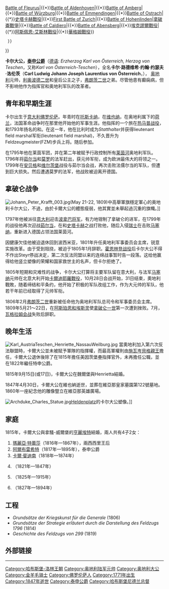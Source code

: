 {{Otheruses|奧地利的卡爾}}
{{Infobox royalty
| name            = 卡爾大公
| title           = 泰申公爵
| image           = Anton Einsle - Erherzog Carl von Österreich.jpg
| caption         = 
| full name       = Carl Ludwig Johann Joseph Laurentius
| birth_date      = {{birth date|1771|9|5}}
| birth_place     = {{flag|Holy Roman Empire}}[[托斯卡纳大公国|托斯卡纳大公国]][[佛羅倫斯|佛羅倫斯]]
| death_date      = {{death date and age|1847|4|30|1771|9|5}}
| death_place     = {{flag|Austrian Empire}}[[維也納|維也納]]
| place of burial = [[皇家墓穴_(維也納)|皇家墓穴 (維也納)]]
| house           = [[哈布斯堡-洛林皇朝|哈布斯堡-洛林皇朝]]
| spouse          = Henrietta of Nassau-Weilburg
| issue           = 兩西西里王后瑪麗亞·特蕾西亞·伊莎貝拉<br>[[阿爾布雷希特大公_(奧地利)|阿爾布雷希特大公]]<br>Karl Ferdinand<br>Friedrich Ferdinand<br>Maria Karoline<br>Wilhelm Franz
| father          = [[利奧波德二世_(神聖羅馬帝國)|利奧波德二世]]
| mother          = [[瑪麗亞·路易莎_(西班牙)|西班牙的瑪麗亞·路易莎王女]]
| succession      = 捷欣公爵
| reign           = 1822年－1847年
| predecessor     = [[阿尔贝特·卡西米尔|阿尔贝特·卡西米尔]]
| successor       = [[阿爾布雷希特大公_(奧地利)|阿爾布雷希特大公]]
| module          = {{Infobox officeholder
  | embed        = yes
  | allegiance   = {{flag|Holy Roman Empire}}<br />{{flag|Austrian Empire}}
  | branch       = [[Imperial_Army_(Holy_Roman_Empire)|Imperial Army]]<br />[[Imperial_and_Royal_Army_during_the_Napoleonic_Wars|Imperial and Royal Army]]
  | serviceyears = 1792–1809
  | rank         = [[Lieutenant_Field_Marshal|Lieutenant Field Marshal]]
  | commands     = [[Imperial_and_Royal_Army_during_the_Napoleonic_Wars|Imperial and Royal Army]]
  | battles      = {{ubl|[[法國大革命戰爭|法國大革命戰爭]]|{{*}}[[傑瑪佩斯戰役|傑瑪佩斯戰役]]|{{*}}[[Battle_of_Neerwinden_(1793)|Battle of Neerwinden]]|{{*}}[[Battle_of_Fleurus_(1794)|Battle of Fleurus]]|{{*}}[[Battle_of_Aldenhoven_(1794)|Battle of Aldenhoven]]|{{*}}[[Battle_of_Amberg|Battle of Amberg]]|{{*}}[[Battle_of_Würzburg|Battle of Würzburg]]|{{*}}[[Battle_of_Emmendingen|Battle of Emmendingen]]|{{*}}[[Battle_of_Ostrach|Battle of Ostrach]]|{{*}}[[史塔卡赫戰役_(1799年)|史塔卡赫戰役]]|{{*}}[[First_Battle_of_Zurich|First Battle of Zurich]]|{{*}}[[Battle_of_Hohenlinden|Battle of Hohenlinden]]|[[拿破崙戰爭|拿破崙戰爭]]|{{*}}[[Battle_of_Caldiero_(1805)|Battle of Caldiero]]|{{*}}[[Battle_of_Abensberg|Battle of Abensberg]]|{{*}}[[埃克謬爾戰役|埃克謬爾戰役]]|{{*}}[[阿斯佩恩-艾斯林戰役|阿斯佩恩-艾斯林戰役]]|{{*}}[[華格姆戰役|華格姆戰役]]}}
  }}<!-- end of infobox officeholder -->
}}

'''卡尔大公，[[泰申公国|泰申公爵]]'''（[[德语|德语]]: ''Erzherzog Karl von Österreich, Herzog von Teschen''，又称''Karl von Österreich-Teschen''），全名'''卡尔·路德维希·约翰·约瑟夫·洛伦茨'''（'''Carl Ludwig Johann Joseph Laurentius von Österreich'''，{{bd|1771年|9月5日|1847年|4月30日}}）， [[奥地利|奥地利]]元帅，[[利奥波德二世_(神圣罗马帝国)|利奥波德二世]]和皇后{{tsl|en|Maria Luisa of Spain|玛丽亚·卢多维卡}}公主之子，[[弗朗茨二世_(神圣罗马帝国)|弗朗茨二世]]之弟。尽管他患有癫痫病，但不影响他作为指挥官和奥地利军队的改革者。

== 青年和早期生涯 ==
卡尔出生于[[意大利|意大利]][[佛罗伦萨|佛罗伦萨]]。年青时在[[托斯卡纳|托斯卡纳]]，在[[维也纳|维也纳]]，在奥地利属下的[[荷兰|荷兰]]，法国革命战争时在那里他开始他的军事生涯。他指挥的一个旅在[[傑瑪佩斯戰役|热马普战役]]，和1793年扬名的{{tsl|en|Battle of Aldenhoven (1794)|阿尔登霍芬战役}}和{{tsl|en|Battle of Neerwinden (1793)|内尔温登战役}}。在这一年，他在比利时成为''Statthalter''并获得lieutenant field marshal军衔(lieutenant field marshal)，不久晋升为Feldzeugmeister(FZM)步兵上将。随后参加{{tsl|en|Battle of Fleurus (1794)|弗勒呂斯戰役|弗勒侣斯战役}}。

在1795年他在莱茵军团，并在第二年被赋予行政控制所有[[莱茵河|莱茵河]]奥地利军队。1796年将[[让-巴普蒂斯·茹尔当|茹尔当]]和[[让·维克多·莫罗|莫罗]]的法军赶出，获元帅军衔，成为欧洲最伟大的将领之一。1799年在[[安贝格|安贝格]]和[[维尔茨堡|维尔茨堡]]战役与茹尔当会战，再次击败法儒尔当的军队，但遭到巨大损失。然后遭遇莫罗的法军，他战败被迫离开德国。

== 拿破仑战争 ==
[[File:Johann_Peter_Krafft_003.jpg|thumb]](May 21-22, 1809)中高舉軍旗穩定軍心的奥地利卡尔大公，不過，由於卡爾大公的體態瘦弱，他其實並未舉起過沉重的旗幟。]]

1797年他被派往[[意大利|意大利]]迎击[[拿破仑一世|波拿巴将军]]，有力地钳制了拿破仑的进军，在1799年的战役他再次迎战[[让-巴普蒂斯·茹尔当|茹尔当]]，在{{tsl|en|Battle of Ostrach|奧斯特拉赫戰役|奧斯特拉赫}}和[[史塔卡赫戰役_(1799年)|史塔卡赫]]之战打败他，随后入侵[[瑞士|瑞士]]在{{tsl|en|First Battle of Zurich|第一次苏黎世战役}}击败[[安德烈·马塞纳|马塞纳]]，重新进入德国占领法国莱茵河。 

因健康欠佳他被迫退休回到波西米亚，1801年升任奥地利军事委员会主席，锐意实施改革。由于受到阻挠，被迫于1805年1月辞职。[[霍恩林登战役|霍恩林登战役]]后卡尔大公不得不作出Steyr停战决定，第二次反法同盟以来的连绵战事暂时告一段落。这给他赢得给他竖立塑像的荣耀和国家救世主的名声，但卡尔拒绝了。

1805年短期和灾难性的战争，卡尔大公打算将主要军队留在意大利，与法军[[安德烈·马塞纳|马塞纳]]元帅在北意大利开始[[卡爾迪耶羅戰役|卡爾迪耶羅戰役]]，10月28日会战开始，31日结束，奧地利戰敗，随着缔结和平条约，他开始了积极的军队改组工作，作为大元帅的军队，他若干年前已经取得了元帅军衔。

1806年2月[[弗朗茨二世_(神圣罗马帝国)|弗朗茨二世]]重新被任命他为奥地利军队总司令和军事委员会主席。1809年5月21～22日，在[[阿斯佩恩-艾斯林战役|阿斯珀恩和埃斯灵]]使[[拿破仑一世|拿破仑一世]]第一次遭到挫败。7月，[[瓦格拉姆会战|瓦格拉姆会战]]失败后辞职。

== 晚年生活 ==
[[File:Karl_AustriaTeschen_Henriette_NassauWeilburg.jpg|thumb]]
當奧地利加入第六次反法聯盟時，卡爾大公並未被賦予軍隊的指揮權，而最高軍權則由[[卡爾一世·菲利普_(施瓦岑貝格)|施瓦岑貝格親王]]擔任，卡爾大公退休後除了在1815年擔任美因茨堡壘指揮官外，未再擔任公職，並在1822年繼任特申公爵。

1815年9月15日(或17日)，卡爾大公在魏爾堡與Henrietta結婚。

1847年4月30日，卡爾大公在維也納逝世，並葬在維亞那皇家墓園第122號墓地。1860年一座紀念他的雕像豎立在維亞那英雄廣場。

[[File:Archduke_Charles_Statue.jpg|thumb]][[Heldenplatz|Heldenplatz]]的卡尔大公塑像。]]

== 家庭 ==
1815年，卡爾大公與拿騷-威爾堡的[[拿騷-威爾堡的亨麗埃特_(1797-1829)|亨麗埃特]]結婚，兩人共有4子2女：
# [[奧地利的瑪麗亞·特蕾莎_(1816-1867)|瑪麗亞·特蕾莎]]（1816年—1867年），兩西西里王后
# [[阿尔布雷希特大公_(奥地利)|阿爾布雷希特]]（1817年—1895年），泰申公爵
# [[奧地利的卡爾·斐迪南|卡爾·斐迪南]]（1818年—1874年）
# {{le|奧地利的腓特烈·斐迪南|Archduke Friedrich of Austria (1821–1847)|腓特烈·斐迪南}}（1821年—1847年）
# {{le|奧地利的瑪麗亞·卡羅琳娜 (1825-1915)|Archduchess Maria Karoline of Austria|瑪麗亞·卡羅琳娜}}（1825年—1915年）
# {{le|奧地利的威廉·法蘭茲|Archduke Wilhelm Franz of Austria|威廉·法蘭茲}}（1827年—1894年）

== 工程 ==
* ''Grundsätze der Kriegskunst für die Generale'' (1806)
* ''Grundsätze der Strategie erläutert durch die Darstellung des Feldzugs 1796'' (1814)
* ''Geschichte des Feldzugs von 299'' (1819)

== 外部链接 ==
{{commonscat|Archduke Charles, Duke of Teschen}}
----
{{1911}}
{{神聖羅馬帝國帝國陸軍大元帥}}
{{神聖羅馬帝國帝國陸軍元帥 (1745年－1806年)}}
{{法國大革命}}
{{Napoleonic Wars}}
{{Authority control}}
{{DEFAULTSORT:Charles}}
[[Category:哈布斯堡-洛林王朝|Category:哈布斯堡-洛林王朝]]
[[Category:奥地利陆军元帅|Category:奥地利陆军元帅]]
[[Category:奥地利大公|Category:奥地利大公]]
[[Category:金羊毛骑士|Category:金羊毛骑士]]
[[Category:佛罗伦萨人|Category:佛罗伦萨人]]
[[Category:1771年出生|Category:1771年出生]]
[[Category:1847年逝世|Category:1847年逝世]]
[[Category:泰申公爵|Category:泰申公爵]]
[[Category:哈布斯堡尼德兰总督|Category:哈布斯堡尼德兰总督]]